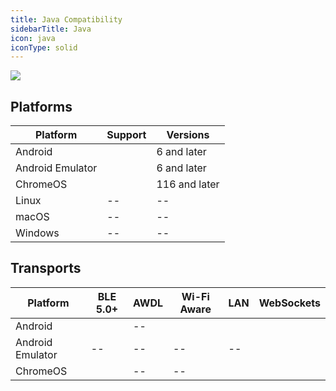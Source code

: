 ```yaml
---
title: Java Compatibility
sidebarTitle: Java
icon: java
iconType: solid
---
```


<Frame>
  <img src="/images/v4.9/release-4.webp"/>
</Frame>

## Platforms

| **Platform** | **Support** | **Versions** |
| --- | --- | --- |
| Android | <Icon icon="check" iconType="solid" /> | 6 and later |
| Android Emulator | <Icon icon="check" iconType="solid" /> | 6 and later |
| ChromeOS | <Icon icon="check" iconType="solid" /> | 116 and later |
| Linux | \-- | \-- |
| macOS | \-- | \-- |
| Windows | \-- | \-- |

## Transports

| **Platform** | **BLE 5.0+** | **AWDL** | **Wi-Fi Aware** | **LAN** | **WebSockets** |
| --- | --- | --- | --- | --- | --- |
| Android | <Icon icon="check" iconType="solid" /> | \-- | <Icon icon="check" iconType="solid" /> | <Icon icon="check" iconType="solid" /> | <Icon icon="check" iconType="solid" /> |
| Android Emulator | \-- | \-- | \-- | \-- | <Icon icon="check" iconType="solid" /> |
| ChromeOS | <Icon icon="check" iconType="solid" /> | \-- | \-- | <Icon icon="check" iconType="solid" /> | <Icon icon="check" iconType="solid" /> |
